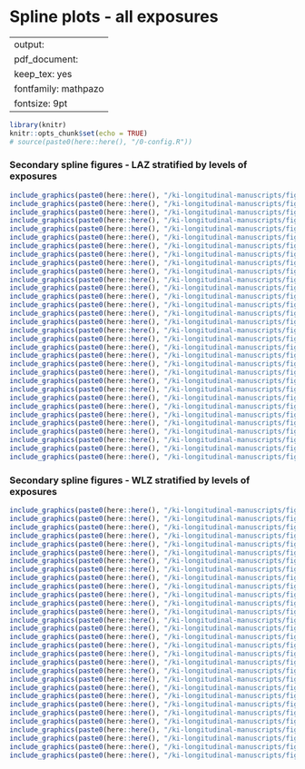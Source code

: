 # Spline plots - all exposures {#rf_splines}

---
output:
  pdf_document:
    keep_tex: yes
fontfamily: mathpazo
fontsize: 9pt
---

\raggedright


```r
library(knitr)
knitr::opts_chunk$set(echo = TRUE)
# source(paste0(here::here(), "/0-config.R"))
```

### Secondary spline figures  - LAZ stratified by levels of exposures

```r


include_graphics(paste0(here::here(), "/ki-longitudinal-manuscripts/figures/risk-factor/spline plots/whz-vagbrth-spline.png"))
include_graphics(paste0(here::here(), "/ki-longitudinal-manuscripts/figures/risk-factor/spline plots/haz-anywast06-spline.png"))
include_graphics(paste0(here::here(), "/ki-longitudinal-manuscripts/figures/risk-factor/spline plots/haz-birthlen-spline.png"))
include_graphics(paste0(here::here(), "/ki-longitudinal-manuscripts/figures/risk-factor/spline plots/haz-birthwt-spline.png"))
include_graphics(paste0(here::here(), "/ki-longitudinal-manuscripts/figures/risk-factor/spline plots/haz-cleanck-spline.png"))
include_graphics(paste0(here::here(), "/ki-longitudinal-manuscripts/figures/risk-factor/spline plots/haz-earlybf-spline.png"))
include_graphics(paste0(here::here(), "/ki-longitudinal-manuscripts/figures/risk-factor/spline plots/haz-enstunt-spline.png"))
include_graphics(paste0(here::here(), "/ki-longitudinal-manuscripts/figures/risk-factor/spline plots/haz-enwast-spline.png"))
include_graphics(paste0(here::here(), "/ki-longitudinal-manuscripts/figures/risk-factor/spline plots/haz-fage-spline.png"))
include_graphics(paste0(here::here(), "/ki-longitudinal-manuscripts/figures/risk-factor/spline plots/haz-feducyrs-spline.png"))
include_graphics(paste0(here::here(), "/ki-longitudinal-manuscripts/figures/risk-factor/spline plots/haz-fhtcm-spline.png"))
include_graphics(paste0(here::here(), "/ki-longitudinal-manuscripts/figures/risk-factor/spline plots/haz-gagebrth-spline.png"))
include_graphics(paste0(here::here(), "/ki-longitudinal-manuscripts/figures/risk-factor/spline plots/haz-hdlvry-spline.png"))
include_graphics(paste0(here::here(), "/ki-longitudinal-manuscripts/figures/risk-factor/spline plots/haz-hfoodsec-spline.png"))
include_graphics(paste0(here::here(), "/ki-longitudinal-manuscripts/figures/risk-factor/spline plots/haz-hhwealth_quart-spline.png"))
include_graphics(paste0(here::here(), "/ki-longitudinal-manuscripts/figures/risk-factor/spline plots/haz-impfloor-spline.png"))
include_graphics(paste0(here::here(), "/ki-longitudinal-manuscripts/figures/risk-factor/spline plots/haz-impsan-spline.png"))
include_graphics(paste0(here::here(), "/ki-longitudinal-manuscripts/figures/risk-factor/spline plots/haz-mage-spline.png"))
include_graphics(paste0(here::here(), "/ki-longitudinal-manuscripts/figures/risk-factor/spline plots/haz-meducyrs-spline.png"))
include_graphics(paste0(here::here(), "/ki-longitudinal-manuscripts/figures/risk-factor/spline plots/haz-nchldlt5-spline.png"))
include_graphics(paste0(here::here(), "/ki-longitudinal-manuscripts/figures/risk-factor/spline plots/haz-nhh-spline.png"))
include_graphics(paste0(here::here(), "/ki-longitudinal-manuscripts/figures/risk-factor/spline plots/haz-nrooms-spline.png"))
include_graphics(paste0(here::here(), "/ki-longitudinal-manuscripts/figures/risk-factor/spline plots/haz-parity-spline.png"))
include_graphics(paste0(here::here(), "/ki-longitudinal-manuscripts/figures/risk-factor/spline plots/haz-perdiar6-spline.png"))
include_graphics(paste0(here::here(), "/ki-longitudinal-manuscripts/figures/risk-factor/spline plots/haz-perdiar24-spline.png"))
include_graphics(paste0(here::here(), "/ki-longitudinal-manuscripts/figures/risk-factor/spline plots/haz-pers_wast-spline.png"))
include_graphics(paste0(here::here(), "/ki-longitudinal-manuscripts/figures/risk-factor/spline plots/haz-predexfd6-spline.png"))
include_graphics(paste0(here::here(), "/ki-longitudinal-manuscripts/figures/risk-factor/spline plots/haz-safeh20-spline.png"))
include_graphics(paste0(here::here(), "/ki-longitudinal-manuscripts/figures/risk-factor/spline plots/haz-sex-spline.png"))
include_graphics(paste0(here::here(), "/ki-longitudinal-manuscripts/figures/risk-factor/spline plots/haz-single-spline.png"))
include_graphics(paste0(here::here(), "/ki-longitudinal-manuscripts/figures/risk-factor/spline plots/haz-trth2o-spline.png"))
include_graphics(paste0(here::here(), "/ki-longitudinal-manuscripts/figures/risk-factor/spline plots/haz-vagbrth-spline.png"))

```

### Secondary spline figures  - WLZ stratified by levels of exposures

```r

include_graphics(paste0(here::here(), "/ki-longitudinal-manuscripts/figures/risk-factor/spline plots/whz-anywast06-spline.png"))
include_graphics(paste0(here::here(), "/ki-longitudinal-manuscripts/figures/risk-factor/spline plots/whz-birthlen-spline.png"))
include_graphics(paste0(here::here(), "/ki-longitudinal-manuscripts/figures/risk-factor/spline plots/whz-birthwt-spline.png"))
include_graphics(paste0(here::here(), "/ki-longitudinal-manuscripts/figures/risk-factor/spline plots/whz-cleanck-spline.png"))
include_graphics(paste0(here::here(), "/ki-longitudinal-manuscripts/figures/risk-factor/spline plots/whz-earlybf-spline.png"))
include_graphics(paste0(here::here(), "/ki-longitudinal-manuscripts/figures/risk-factor/spline plots/whz-enstunt-spline.png"))
include_graphics(paste0(here::here(), "/ki-longitudinal-manuscripts/figures/risk-factor/spline plots/whz-enwast-spline.png"))
include_graphics(paste0(here::here(), "/ki-longitudinal-manuscripts/figures/risk-factor/spline plots/whz-fage-spline.png"))
include_graphics(paste0(here::here(), "/ki-longitudinal-manuscripts/figures/risk-factor/spline plots/whz-feducyrs-spline.png"))
include_graphics(paste0(here::here(), "/ki-longitudinal-manuscripts/figures/risk-factor/spline plots/whz-fhtcm-spline.png"))
include_graphics(paste0(here::here(), "/ki-longitudinal-manuscripts/figures/risk-factor/spline plots/whz-gagebrth-spline.png"))
include_graphics(paste0(here::here(), "/ki-longitudinal-manuscripts/figures/risk-factor/spline plots/whz-hdlvry-spline.png"))
include_graphics(paste0(here::here(), "/ki-longitudinal-manuscripts/figures/risk-factor/spline plots/whz-hfoodsec-spline.png"))
include_graphics(paste0(here::here(), "/ki-longitudinal-manuscripts/figures/risk-factor/spline plots/whz-hhwealth_quart-spline.png"))
include_graphics(paste0(here::here(), "/ki-longitudinal-manuscripts/figures/risk-factor/spline plots/whz-impfloor-spline.png"))
include_graphics(paste0(here::here(), "/ki-longitudinal-manuscripts/figures/risk-factor/spline plots/whz-impsan-spline.png"))
include_graphics(paste0(here::here(), "/ki-longitudinal-manuscripts/figures/risk-factor/spline plots/whz-mage-spline.png"))
include_graphics(paste0(here::here(), "/ki-longitudinal-manuscripts/figures/risk-factor/spline plots/whz-meducyrs-spline.png"))
include_graphics(paste0(here::here(), "/ki-longitudinal-manuscripts/figures/risk-factor/spline plots/whz-nchldlt5-spline.png"))
include_graphics(paste0(here::here(), "/ki-longitudinal-manuscripts/figures/risk-factor/spline plots/whz-nhh-spline.png"))
include_graphics(paste0(here::here(), "/ki-longitudinal-manuscripts/figures/risk-factor/spline plots/whz-nrooms-spline.png"))
include_graphics(paste0(here::here(), "/ki-longitudinal-manuscripts/figures/risk-factor/spline plots/whz-parity-spline.png"))
include_graphics(paste0(here::here(), "/ki-longitudinal-manuscripts/figures/risk-factor/spline plots/whz-perdiar6-spline.png"))
include_graphics(paste0(here::here(), "/ki-longitudinal-manuscripts/figures/risk-factor/spline plots/whz-perdiar24-spline.png"))
include_graphics(paste0(here::here(), "/ki-longitudinal-manuscripts/figures/risk-factor/spline plots/whz-pers_wast-spline.png"))
include_graphics(paste0(here::here(), "/ki-longitudinal-manuscripts/figures/risk-factor/spline plots/whz-predexfd6-spline.png"))
include_graphics(paste0(here::here(), "/ki-longitudinal-manuscripts/figures/risk-factor/spline plots/whz-safeh20-spline.png"))
include_graphics(paste0(here::here(), "/ki-longitudinal-manuscripts/figures/risk-factor/spline plots/whz-sex-spline.png"))
include_graphics(paste0(here::here(), "/ki-longitudinal-manuscripts/figures/risk-factor/spline plots/whz-single-spline.png"))
include_graphics(paste0(here::here(), "/ki-longitudinal-manuscripts/figures/risk-factor/spline plots/whz-trth2o-spline.png"))

```